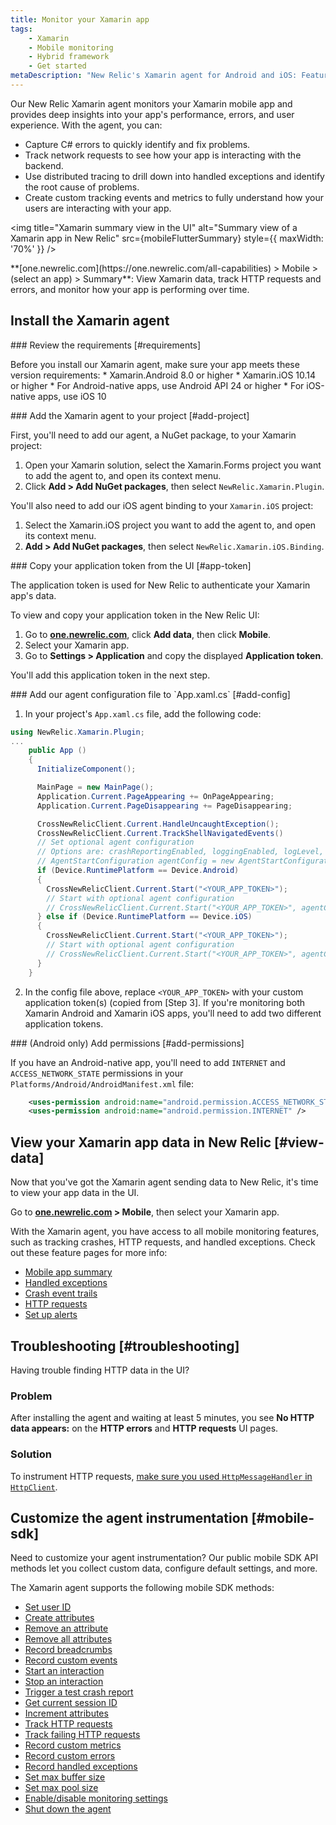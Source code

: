 ```yaml
---
title: Monitor your Xamarin app
tags:
    - Xamarin
    - Mobile monitoring
    - Hybrid framework
    - Get started
metaDescription: "New Relic's Xamarin agent for Android and iOS: Features, compatibility, requirements, and installation."
---
```



Our New Relic Xamarin agent monitors your Xamarin mobile app and provides deep insights into your app's performance, errors, and user experience. With the agent, you can:

* Capture C# errors to quickly identify and fix problems.
* Track network requests to see how your app is interacting with the backend.
* Use distributed tracing to drill down into handled exceptions and identify the root cause of problems.
* Create custom tracking events and metrics to fully understand how your users are interacting with your app.

<img
  title="Xamarin summary view in the UI"
  alt="Summary view of a Xamarin app in New Relic"
  src={mobileFlutterSummary}
  style={{ maxWidth: '70%' }}
/>

<figcaption>
  **[one.newrelic.com](https://one.newrelic.com/all-capabilities) > Mobile > (select an app) > Summary**: View Xamarin data, track HTTP requests and errors, and monitor how your app is performing over time.
</figcaption>

## Install the Xamarin agent
<Steps>

<Step>
### Review the requirements [#requirements]

Before you install our Xamarin agent, make sure your app meets these version requirements:
    * Xamarin.Android 8.0 or higher
    * Xamarin.iOS 10.14 or higher
    * For Android-native apps, use Android API 24 or higher
    * For iOS-native apps, use iOS 10
</Step>

<Step>
### Add the Xamarin agent to your project [#add-project]

First, you'll need to add our agent, a NuGet package, to your Xamarin project:

1. Open your Xamarin solution, select the Xamarin.Forms project you want to add the agent to, and open its context menu.
2. Click **Add > Add NuGet packages**, then select `NewRelic.Xamarin.Plugin`.

You'll also need to add our iOS agent binding to your `Xamarin.iOS` project:

1. Select the Xamarin.iOS project you want to add the agent to, and open its context menu.
2. **Add > Add NuGet packages**, then select `NewRelic.Xamarin.iOS.Binding`.

</Step>

<Step>
### Copy your application token from the UI [#app-token]

The application token is used for New Relic to authenticate your Xamarin app's data. 

To view and copy your application token in the New Relic UI:

1. Go to **[one.newrelic.com](https://one.newrelic.com/all-capabilities)**, click **Add data**, then click **Mobile**.
2. Select your Xamarin app. 
3. Go to **Settings > Application** and copy the displayed **Application token**.

You'll add this application token in the next step.
</Step>

<Step>
### Add our agent configuration file to `App.xaml.cs` [#add-config]

1. In your project's `App.xaml.cs` file, add the following code:

```csharp
using NewRelic.Xamarin.Plugin;
...
    public App ()
    {
      InitializeComponent();

      MainPage = new MainPage();
      Application.Current.PageAppearing += OnPageAppearing;
      Application.Current.PageDisappearing += PageDisappearing;

      CrossNewRelicClient.Current.HandleUncaughtException();
      CrossNewRelicClient.Current.TrackShellNavigatedEvents()
      // Set optional agent configuration
      // Options are: crashReportingEnabled, loggingEnabled, logLevel, collectorAddress, crashCollectorAddress
      // AgentStartConfiguration agentConfig = new AgentStartConfiguration(true, true, LogLevel.INFO, "mobile-collector.newrelic.com", "mobile-crash.newrelic.com");
      if (Device.RuntimePlatform == Device.Android) 
      {
        CrossNewRelicClient.Current.Start("<YOUR_APP_TOKEN>");
        // Start with optional agent configuration
        // CrossNewRelicClient.Current.Start("<YOUR_APP_TOKEN>", agentConfig);
      } else if (Device.RuntimePlatform == Device.iOS)
      {
        CrossNewRelicClient.Current.Start("<YOUR_APP_TOKEN>");
        // Start with optional agent configuration 
        // CrossNewRelicClient.Current.Start("<YOUR_APP_TOKEN>", agentConfig);
      }
    }

```

2. In the config file above, replace `<YOUR_APP_TOKEN>` with your custom application token(s) (copied from [Step 3]. If you're monitoring both Xamarin Android and Xamarin iOS apps, you'll need to add two different application tokens.

</Step>

<Step>
### (Android only) Add permissions [#add-permissions]

If you have an Android-native app, you'll need to add `INTERNET` and `ACCESS_NETWORK_STATE` permissions in your `Platforms/Android/AndroidManifest.xml` file:

```xml
	<uses-permission android:name="android.permission.ACCESS_NETWORK_STATE" />
	<uses-permission android:name="android.permission.INTERNET" />
```

</Step>

</Steps>

## View your Xamarin app data in New Relic [#view-data]

Now that you've got the Xamarin agent sending data to New Relic, it's time to view your app data in the UI.

Go to **[one.newrelic.com](https://one.newrelic.com/all-capabilities) > Mobile**, then select your Xamarin app.

With the Xamarin agent, you have access to all mobile monitoring features, such as tracking crashes, HTTP requests, and handled exceptions. Check out these feature pages for more info:
* [Mobile app summary](/docs/mobile-monitoring/mobile-monitoring-ui/mobile-app-pages/mobile-apps-summary-page/#details)
* [Handled exceptions](/docs/mobile-monitoring/mobile-monitoring-ui/crashes/handled-exceptions-analyze-trends-prevent-crashes)
* [Crash event trails](/docs/mobile-monitoring/mobile-monitoring-ui/crashes/mobile-crash-event-trail)
* [HTTP requests](/docs/mobile-monitoring/mobile-monitoring-ui/network-pages/http-requests-page)
* [Set up alerts](/docs/mobile-monitoring/new-relic-mobile/get-started/mobile-monitoring-alert-information)

## Troubleshooting [#troubleshooting]

Having trouble finding HTTP data in the UI?

### Problem

After installing the agent and waiting at least 5 minutes, you see **No HTTP data appears:** on the **HTTP errors** and **HTTP requests** UI pages. 

### Solution

To instrument HTTP requests, [make sure you used `HttpMessageHandler` in `HttpClient`](#http-message-handler).

## Customize the agent instrumentation [#mobile-sdk]

Need to customize your agent instrumentation? Our public mobile SDK API methods let you collect custom data, configure default settings, and more.

The Xamarin agent supports the following mobile SDK methods:

* [Set user ID](/docs/mobile-monitoring/new-relic-mobile/mobile-sdk/set-custom-user-id)
* [Create attributes](/docs/mobile-monitoring/new-relic-mobile/mobile-sdk/create-attribute)
* [Remove an attribute](/docs/mobile-monitoring/new-relic-mobile/mobile-sdk/remove-attribute)
* [Remove all attributes](/docs/mobile-monitoring/new-relic-mobile/mobile-sdk/remove-all-attributes)
* [Record breadcrumbs](/docs/mobile-monitoring/new-relic-mobile/mobile-sdk/record-breadcrumb)
* [Record custom events](/docs/mobile-monitoring/new-relic-mobile/mobile-sdk/record-custom-events)
* [Start an interaction](/docs/mobile-monitoring/new-relic-mobile/mobile-sdk/start-interaction)
* [Stop an interaction](/docs/mobile-monitoring/new-relic-mobile/mobile-sdk/stop-interaction)
* [Trigger a test crash report](/docs/mobile-monitoring/new-relic-mobile/mobile-sdk/test-crash-reporting)
* [Get current session ID](/docs/mobile-monitoring/new-relic-mobile/mobile-sdk/set-custom-user-id)
* [Increment attributes](/docs/mobile-monitoring/new-relic-mobile/mobile-sdk/increment-session-attribute-count)
* [Track HTTP requests](/docs/mobile-monitoring/new-relic-mobile/mobile-sdk/network-request-success)
* [Track failing HTTP requests](/docs/mobile-monitoring/new-relic-mobile/mobile-sdk/network-request-failures)
* [Record custom metrics](/docs/mobile-monitoring/new-relic-mobile/mobile-sdk/record-custom-metrics)
* [Record custom errors](/docs/mobile-monitoring/new-relic-mobile/mobile-sdk/record-errors)
* [Record handled exceptions](/docs/mobile-monitoring/new-relic-mobile/mobile-sdk/record-handled-exceptions)
* [Set max buffer size](/docs/mobile-monitoring/new-relic-mobile/mobile-sdk/set-max-event-buffer-time)
* [Set max pool size](/docs/mobile-monitoring/new-relic-mobile/mobile-sdk/set-max-event-pool-size)
* [Enable/disable monitoring settings](/docs/mobile-monitoring/new-relic-mobile/mobile-sdk/configure-settings)
* [Shut down the agent](/docs/mobile-monitoring/new-relic-mobile/mobile-sdk/shut-down-agent)